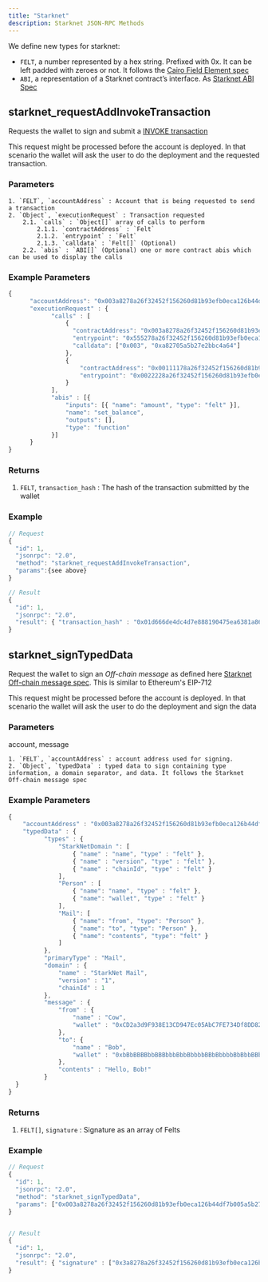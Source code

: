 ```yaml
---
title: "Starknet"
description: Starknet JSON-RPC Methods
---
```


We define new types for starknet:

- `FELT`, a number represented by a hex string. Prefixed with 0x. It can be left padded with zeroes or not. It follows the [Cairo Field Element spec](https://www.cairo-lang.org/docs/how_cairo_works/cairo_intro.html#field-elements)
- `ABI`, a representation of a Starknet contract’s interface. As [Starknet ABI Spec](https://docs.starknet.io/documentation/architecture_and_concepts/Contracts/contract-abi/)

## starknet_requestAddInvokeTransaction

Requests the wallet to sign and submit a [INVOKE transaction](https://docs.starknet.io/documentation/architecture_and_concepts/Blocks/transactions/#invoke_transaction)

This request might be processed before the account is deployed. In that scenario the wallet will ask the user to do the deployment and the requested transaction.

### Parameters

```
1. `FELT`, `accountAddress` : Account that is being requested to send a transaction
2. `Object`, `executionRequest` : Transaction requested
    2.1. `calls` : `Object[]` array of calls to perform
        2.1.1. `contractAddress` : `Felt`
        2.1.2. `entrypoint` : `Felt`
        2.1.3. `calldata` : `Felt[]` (Optional)
    2.2. `abis` : `ABI[]` (Optional) one or more contract abis which can be used to display the calls
```

### Example Parameters

```javascript
{
      "accountAddress": "0x003a8278a26f32452f156260d81b93efb0eca126b44df7b005a5b27e2bbc4a64",
      "executionRequest" : {
            "calls" : [
                {
                  "contractAddress": "0x003a8278a26f32452f156260d81b93efb0eca126b44df7b005a5b27e2bbc4a64",
                  "entrypoint": "0x555278a26f32452f156260d81b93efb0eca126b44df7b005a5b27e2bbc4a64",
                  "calldata": ["0x003", "0xa82705a5b27e2bbc4a64"]
                },
                {
                    "contractAddress": "0x00111178a26f32452f156260d81b93efb0eca126b44df7b005a5b27e2bbc4a64",
                    "entrypoint": "0x0022228a26f32452f156260d81b93efb0eca126b44df7b005a5b27e2bbc4a64"
                }
            ],
            "abis" : [{
                "inputs": [{ "name": "amount", "type": "felt" }],
                "name": "set_balance",
                "outputs": [],
                "type": "function"
            }]
      }
}
```

### Returns

1. `FELT`, `transaction_hash` : The hash of the transaction submitted by the wallet

### Example

```javascript
// Request
{
  "id": 1,
  "jsonrpc": "2.0",
  "method": "starknet_requestAddInvokeTransaction",
  "params":{see above}
}

// Result
{
  "id": 1,
  "jsonrpc": "2.0",
  "result": { "transaction_hash" : "0x01d666de4dc4d7e888190475ea6381a862e7d77cc3cb425e72ebf85e1d5144fa" }
}
```

## starknet_signTypedData

Request the wallet to sign an _Off-chain message_ as defined here [Starknet Off-chain message spec](https://community.starknet.io/t/signing-transactions-and-off-chain-messages/66). This is similar to Ethereum's EIP-712

This request might be processed before the account is deployed. In that scenario the wallet will ask the user to do the deployment and sign the data

### Parameters

account, message

```
1. `FELT`, `accountAddress` : account address used for signing.
2. `Object`, `typedData` : typed data to sign containing type information, a domain separator, and data. It follows the Starknet Off-chain message spec
```

### Example Parameters

```javascript
{
    "accountAddress" : "0x003a8278a26f32452f156260d81b93efb0eca126b44df7b005a5b27e2bbc4a64",
    "typedData" : {
          "types" : {
              "StarkNetDomain ": [
                  { "name" : "name", "type" : "felt" },
                  { "name" : "version", "type" : "felt" },
                  { "name" : "chainId", "type" : "felt" }
              ],
              "Person" : [
                  { "name": "name", "type" : "felt" },
                  { "name": "wallet", "type" : "felt" }
              ],
              "Mail": [
                  { "name": "from", "type": "Person" },
                  { "name": "to", "type": "Person" },
                  { "name": "contents", "type": "felt" }
              ]
          },
          "primaryType" : "Mail",
          "domain" : {
              "name" : "StarkNet Mail",
              "version" : "1",
              "chainId" : 1
          },
          "message" : {
              "from" : {
                  "name" : "Cow",
                  "wallet" : "0xCD2a3d9F938E13CD947Ec05AbC7FE734Df8DD826"
              },
              "to": {
                  "name" : "Bob",
                  "wallet" : "0xbBbBBBBbbBBBbbbBbbBbbbbBBbBbbbbBbBbbBBbB"
              },
              "contents" : "Hello, Bob!"
          }
  }
}
```

### Returns

1. `FELT[]`, `signature` : Signature as an array of Felts

### Example

```javascript
// Request
{
  "id": 1,
  "jsonrpc": "2.0",
  "method": "starknet_signTypedData",
  "params": ["0x003a8278a26f32452f156260d81b93efb0eca126b44df7b005a5b27e2bbc4a64", {see above}]
}


// Result
{
  "id": 1,
  "jsonrpc": "2.0",
  "result": { "signature" : ["0x3a8278a26f32452f156260d81b93efb0eca126b44df7b005a5b27e2bbc4a64", "0x072e509b6502e2bbc4a649052eb6c299d53a04e16605b915621c", "0x07897a1b93efb0eca126b44df4646", "0x072e509b6502e2bbc4a649052eb6c299d53a04e16605b915621c"] }
}
```
